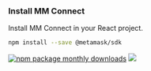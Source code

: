 ### Install MM Connect

Install MM Connect in your React project.

```bash npm2yarn
npm install --save @metamask/sdk
```

[![npm package monthly downloads](https://badgen.net/npm/dm/@metamask/sdk)](https://www.npmjs.com/package/@metamask/sdk) [![](https://data.jsdelivr.com/v1/package/npm/@metamask/sdk/badge)](https://www.jsdelivr.com/package/npm/@metamask/sdk)
